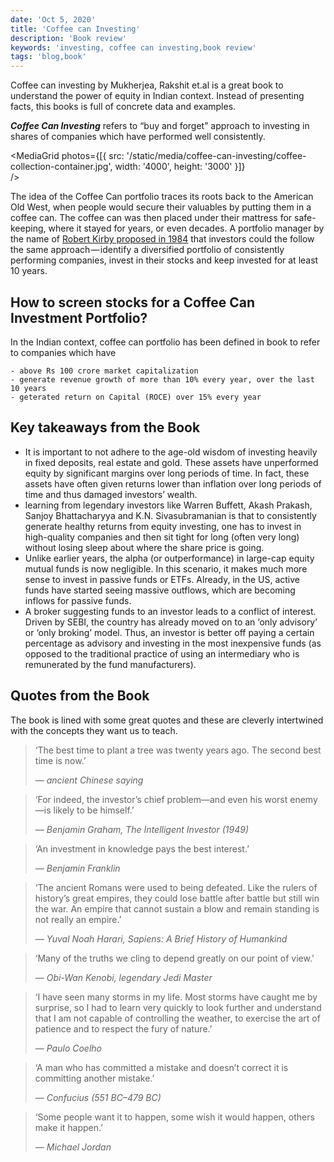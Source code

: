 ```yaml
---
date: 'Oct 5, 2020'
title: 'Coffee can Investing'
description: 'Book review'
keywords: 'investing, coffee can investing,book review'
tags: 'blog,book'
---
```


<Book coverImage='/static/media/coffee-can-investing/coffee_can_investing.jpg' />

Coffee can investing by Mukherjea, Rakshit et.al is a great book to understand the power of equity in Indian context. Instead of presenting facts, this books is full of concrete data and examples.

**_Coffee Can Investing_** refers to “buy and forget” approach to investing in shares of companies which have performed well consistently.

<MediaGrid
  photos={[{ src: '/static/media/coffee-can-investing/coffee-collection-container.jpg', width: '4000', height: '3000' }]}  
/>

The idea of the Coffee Can portfolio traces its roots back to the American Old West, when people would secure their valuables by putting them in a coffee can. The coffee can was then placed under their mattress for safe-keeping, where it stayed for years, or even decades. A portfolio manager by the name of [Robert Kirby proposed in 1984](https://jpm.pm-research.com/content/11/1/76) that investors could the follow the same approach — identify a diversified portfolio of consistently performing companies, invest in their stocks and keep invested for at least 10 years.

## How to screen stocks for a Coffee Can Investment Portfolio?

In the Indian context, coffee can portfolio has been defined in book to refer to companies which have

    - above Rs 100 crore market capitalization
    - generate revenue growth of more than 10% every year, over the last 10 years
    - geterated return on Capital (ROCE) over 15% every year

## Key takeaways from the Book

- It is important to not adhere to the age-old wisdom of investing heavily in fixed deposits, real estate and gold. These assets have unperformed equity by significant margins over long periods of time. In fact, these assets have often given returns lower than inflation over long periods of time and thus damaged investors’ wealth.
- learning from legendary investors like Warren Buffett, Akash Prakash, Sanjoy Bhattacharyya and K.N. Sivasubramanian is that to consistently generate healthy returns from equity investing, one has to invest in high-quality companies and then sit tight for long (often very long) without losing sleep about where the share price is going.
- Unlike earlier years, the alpha (or outperformance) in large-cap equity mutual funds is now negligible. In this scenario, it makes much more sense to invest in passive funds or ETFs. Already, in the US, active funds have started seeing massive outflows, which are becoming inflows for passive funds.
- A broker suggesting funds to an investor leads to a conflict of interest. Driven by SEBI, the country has already moved on to an ‘only advisory’ or ‘only broking’ model. Thus, an investor is better off paying a certain percentage as advisory and investing in the most inexpensive funds (as opposed to the traditional practice of using an intermediary who is remunerated by the fund manufacturers).

## Quotes from the Book

The book is lined with some great quotes and these are cleverly intertwined with the concepts they want us to teach.

> ‘The best time to plant a tree was twenty years ago. The second
> best time is now.’
>
> <cite>— ancient Chinese saying</cite>

> ‘For indeed, the investor’s chief problem—and even his worst
> enemy—is likely to be himself.’
>
> <cite>— Benjamin Graham, The Intelligent Investor (1949)</cite>

> ‘An investment in knowledge pays the best interest.’
>
> <cite>— Benjamin Franklin</cite>

> ‘The ancient Romans were used to being defeated. Like the rulers
> of history’s great empires, they could lose battle after battle but still
> win the war. An empire that cannot sustain a blow and remain
> standing is not really an empire.’
>
> <cite>— Yuval Noah Harari, Sapiens: A Brief History of Humankind</cite>

> ‘Many of the truths we cling to depend greatly on our point of
> view.’
>
> <cite>— Obi-Wan Kenobi, legendary Jedi Master</cite>

> ‘I have seen many storms in my life. Most storms have caught me
> by surprise, so I had to learn very quickly to look further and
> understand that I am not capable of controlling the weather, to
> exercise the art of patience and to respect the fury of nature.’
>
> <cite>— Paulo Coelho</cite>

> ‘A man who has committed a mistake and doesn’t correct it is
> committing another mistake.’
>
> <cite>— Confucius (551 BC–479 BC)</cite>

> ‘Some people want it to happen, some wish it would happen, others
> make it happen.’
>
> <cite>— Michael Jordan</cite>
